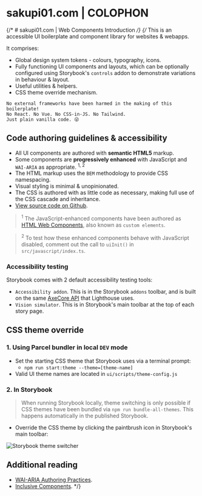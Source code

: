 
<Meta title="Introduction" />

# sakupi01.com | COLOPHON
{/* # sakupi01.com | Web Components Introduction */}
{/* This is an accessible UI boilerplate and component library for websites & webapps.

It comprises:
- Global design system tokens - colours, typography, icons.
- Fully functioning UI components and layouts, which can be optionally configured using Storybook's `controls` addon to demonstrate variations in behaviour & layout.
- Useful utilities & helpers.
- CSS theme override mechanism.

```
No external frameworks have been harmed in the making of this boilerplate!
No React. No Vue. No CSS-in-JS. No Tailwind.
Just plain vanilla code. 😜
```

## Code authoring guidelines & accessibility
- All UI components are authored with **semantic HTML5** markup.
- Some components are **progressively enhanced** with JavaScript and `WAI-ARIA` as appropriate. <sup>1, 2</sup>
- The HTML markup uses the `BEM` methodology to provide CSS namespacing.
- Visual styling is minimal & unopinionated.
- The CSS is authored with as little code as necessary, making full use of the CSS cascade and inheritance.
- [View source code on Github](https://github.com/basher/Web-UI-Boilerplate).

> <sup>1</sup>
> The JavaScript-enhanced components have been authored as [HTML Web Components](/docs/web-components-or-custom-elements-using-web-components--docs), also known as `custom elements`.

> <sup>2</sup>
> To test how these enhanced components behave with JavaScript disabled, comment out the call to `uiInit()` in `src/javascript/index.ts`.

### Accessibility testing
Storybook comes with 2 default accessibility testing tools:
- `Accessibility addon`. This is in the Storybook `addons` toolbar, and is built on the same [AxeCore API](https://www.deque.com/axe/) that Lighthouse uses.
- `Vision simulator`. This is in Storybook's main toolbar at the top of each story page.

## CSS theme override
### 1. Using Parcel bundler in local `DEV` mode
- Set the starting CSS theme that Storybook uses via a terminal prompt:
    - `npm run start:theme --theme=[theme-name]`
- Valid UI theme names are located in `ui/scripts/theme-config.js`

### 2. In Storybook
> When running Storybook locally, theme switching is only possible if CSS themes have been bundled via `npm run bundle-all-themes`. This happens automatically in the published Storybook.

- Override the CSS theme by clicking the paintbrush icon in Storybook's main toolbar:

![Storybook theme switcher](theme-switcher.png)

## Additional reading
- [WAI-ARIA Authoring Practices](https://www.w3.org/WAI/ARIA/apg/).
- [Inclusive Components](https://inclusive-components.design/). */}